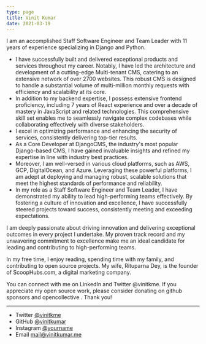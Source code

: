 ```yaml
---
type: page
title: Vinit Kumar
date: 2021-03-19
---
```



I am an accomplished Staff Software Engineer and Team Leader with 11 years of experience specializing in Django and Python.

- I have successfully built and delivered exceptional products and services throughout my career. Notably, I have led the architecture and development of a cutting-edge Multi-tenant CMS, catering to an extensive network of over 2700 websites. This robust CMS is designed to handle a substantial volume of multi-million monthly requests with efficiency and scalability at its core.
- In addition to my backend expertise, I possess extensive frontend proficiency, including 7 years of React experience and over a decade of mastery in JavaScript and related technologies. This comprehensive skill set enables me to seamlessly navigate complex codebases while collaborating effectively with diverse stakeholders.
- I excel in optimizing performance and enhancing the security of services, consistently delivering top-tier results.
- As a Core Developer at DjangoCMS, the industry's most popular Django-based CMS, I have gained invaluable insights and refined my expertise in line with industry best practices.
- Moreover, I am well-versed in various cloud platforms, such as AWS, GCP, DigitalOcean, and Azure. Leveraging these powerful platforms, I am adept at deploying and managing robust, scalable solutions that meet the highest standards of performance and reliability.
- In my role as a Staff Software Engineer and Team Leader, I have demonstrated my ability to lead high-performing teams effectively. By fostering a culture of innovation and excellence, I have successfully steered projects toward success, consistently meeting and exceeding expectations.

I am deeply passionate about driving innovation and delivering exceptional outcomes in every project I undertake. My proven track record and my unwavering commitment to excellence make me an ideal candidate for leading and contributing to high-performing teams.

In my free time, I enjoy reading, spending time with my family, and contributing to open source projects. My wife, Rituparna Dey, is the founder of ScoopHubs.com, a digital marketing company.

You can connect with me on LinkedIn and Twitter @vinitkme. If you appreciate my open source work, please consider donating on github sponsors and opencollective . Thank you!


---

- Twitter [@vinitkme](https://twitter.com/vinitkme)
- GitHub [@vinitkumar](https://github.com/vinitkumar)
- Instagram [@yourname](https://instagram.com/vinitkme)
- Email mail@vinitkumar.me
